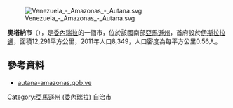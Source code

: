 [[Image:Venezuela_-_Amazonas_-_Autana.svg|right]]

'''奧塔納市'''（{{lang-es|Municipio Autana}}），是[[委內瑞拉|委內瑞拉]]的一個市，位於該國南部[[亞馬遜州_(委內瑞拉)|亞馬遜州]]，首府設於[[伊斯拉拉通|伊斯拉拉通]]，面積12,291平方公里，2011年人口8,349，人口密度為每平方公里0.56人。

==參考資料==
*[http://autana-amazonas.gob.ve/portal-alcaldias/ autana-amazonas.gob.ve]{{dead link|date=2017年12月 |bot=InternetArchiveBot |fix-attempted=yes }} {{es icon}}

{{coord|10.2417|N|67.5541|W|source:wikidata|display=title}}

{{Venezuela-geo-stub}}
{{DEFAULTSORT: Autana}}
[[Category:亞馬遜州_(委內瑞拉)_自治市|Category:亞馬遜州 (委內瑞拉) 自治市]]